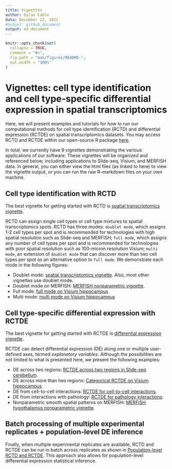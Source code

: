 ```yaml
---
title: Vignettes
author: Dylan Cable
data: December 22, 2021
#output: github_document
output: md_document
---
```


<!-- README.md is generated from README.Rmd. Please edit that file -->

```r
knitr::opts_chunk$set(
  collapse = TRUE,
  comment = "#>",
  fig.path = "man/figures/README-",
  out.width = "100%"
)
```

# Vignettes: cell type identification and cell type-specific differential expression in spatial transcriptomics

<!-- badges: start -->
<!-- badges: end -->

Here, we will present examples and tutorials for how to run our computational methods for cell type identification (RCTD) and differential expression (RCTDE) on spatial transcriptomics datasets. You may access RCTD and RCTDE within our open-source R package [here](https://github.com/dmcable/RCTD). 

In total, we currently have 9 vignettes demonstrating the various applications of our software. These vignettes will be organized and referenced below, including applications to Slide-seq, Visium, and MERFISH data. In general, you can either view the html files (as linked to here) to view the vignette output, or you can run the raw R-markdown files on your own machine.

## Cell type identification with RCTD

The best vignette for getting started with RCTD is [spatial transcriptomics vignette](https://raw.githack.com/dmcable/RCTD/master/vignettes/spatial-transcriptomics.html).

RCTD can assign single cell types or cell type mixtures to spatial transcriptomics spots. RCTD has three modes: `doublet mode`, which assigns 1-2 cell types per spot and is recommended for technologies with high spatial resolution such as Slide-seq and MERFISH; `full mode`, which assigns any number of cell types per spot and is recommended for technologies with poor spatial resolution such as 100-micron resolution Visium; `multi mode`, an extension of `doublet mode` that can discover more than two cell types per spot as an alternative option to `full mode`. We demonstrate each mode in the following figures:

* Doublet mode: [spatial transcriptomics vignette](https://raw.githack.com/dmcable/RCTD/master/vignettes/spatial-transcriptomics.html). Also, most other vignettes use doublet mode.
* Doublet mode on MERFISH: [MERFISH nonparametric vignette](https://raw.githack.com/dmcable/RCTD/master/vignettes/merfish_nonparametric.html). 
* Full mode: [full mode on Visium hippocampus](https://raw.githack.com/dmcable/RCTD/master/vignettes/visium_full_regions.html) 
* Multi mode: [multi mode on Visium hippocampus](https://raw.githack.com/dmcable/RCTD/master/vignettes/visium_multi.html) 

## Cell type-specific differential expression with RCTDE

The best vignette for getting started with RCTDE is [differential expression vignette](https://raw.githack.com/dmcable/RCTD/master/vignettes/differential-expression.html).

RCTDE can detect differential expression (DE) along one or multiple user-defined axes, termed *explanatory variables*. Although the possibilities are not limited to what is presented here, we present the following examples:

* DE across two regions: [RCTDE across two regions in Slide-seq cerebellum](https://raw.githack.com/dmcable/RCTD/master/vignettes/RCTDE_two_regions.html).
* DE across more than two regions: [Categorical RCTDE on Visium hippocampus](https://raw.githack.com/dmcable/RCTD/master/vignettes/visium_full_regions.html) 
* DE from cell-to-cell interactions: [RCTDE for cell-to-cell interactions](https://raw.githack.com/dmcable/RCTD/master/vignettes/RCTDE_celltocell_interactions.html).
* DE from interactions with pathology: [RCTDE for pathology interactions](https://raw.githack.com/dmcable/RCTD/master/vignettes/RCTDE_pathology_interactions.html).
* Nonparametric smooth spatial patterns on MERFISH: [MERFISH hypothalamus nonparametric vignette](https://raw.githack.com/dmcable/RCTD/master/vignettes/merfish_nonparametric.html). 

## Batch processing of multiple experimental replicates + population-level DE inference

Finally, when multiple experimental replicates are available, RCTD and RCTDE can be run in batch across replicates as shown in [Population-level RCTD and RCTDE](https://raw.githack.com/dmcable/RCTD/master/vignettes/replicates.html). This approach also allows for population-level differential expression statistical inference.
